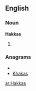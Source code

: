 ==English==

===Noun===
'''Hakkas'''

# {{plural of|[[Hakka]]}}

===Anagrams===
* {{alphagram|aahkks}}
* [[Khakas#English|Khakas]]


[[ar:Hakkas]]